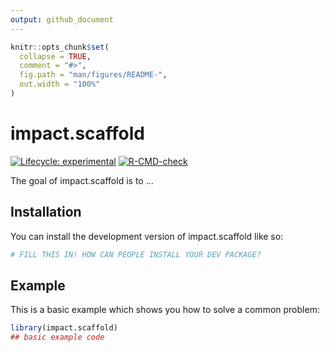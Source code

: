 ```yaml
---
output: github_document
---
```


<!-- README.md is generated from README.Rmd. Please edit that file -->

```r
knitr::opts_chunk$set(
  collapse = TRUE,
  comment = "#>",
  fig.path = "man/figures/README-",
  out.width = "100%"
)
```

# impact.scaffold

<!-- badges: start -->
[![Lifecycle: experimental](https://img.shields.io/badge/lifecycle-experimental-orange.svg)](https://lifecycle.r-lib.org/articles/stages.html#experimental)
[![R-CMD-check](https://github.com/ig-impact/impact.scaffold/actions/workflows/R-CMD-check.yaml/badge.svg)](https://github.com/ig-impact/impact.scaffold/actions/workflows/R-CMD-check.yaml)
<!-- badges: end -->

The goal of impact.scaffold is to ...

## Installation

You can install the development version of impact.scaffold like so:

``` r
# FILL THIS IN! HOW CAN PEOPLE INSTALL YOUR DEV PACKAGE?
```

## Example

This is a basic example which shows you how to solve a common problem:

```r
library(impact.scaffold)
## basic example code
```
